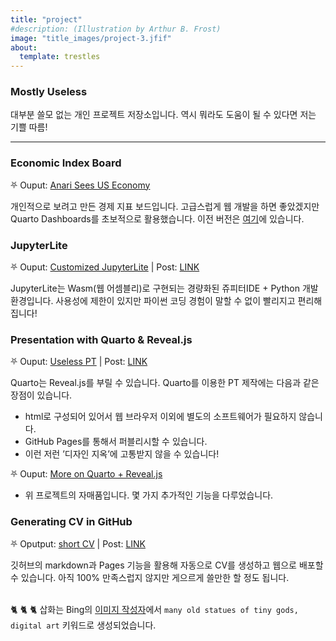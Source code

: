 ```yaml
---
title: "project"
#description: (Illustration by Arthur B. Frost)
image: "title_images/project-3.jfif"
about:
  template: trestles
---
```

### Mostly Useless

대부분 쓸모 없는 개인 프로젝트 저장소입니다. 역시 뭐라도 도움이 될 수 있다면 저는 기쁠 따름!

---

### Economic Index Board 


⛧ Ouput: [Anari Sees US Economy](https://us-econ.anari.dev/)

개인적으로 보려고 만든 경제 지표 보드입니다. 고급스럽게 웹 개발을 하면 좋았겠지만 Quarto Dashboards를 초보적으로 활용했습니다. 이전 버전은 [여기](https://eis.anari.dev/)에 있습니다. 

### JupyterLite

⛧ Ouput: [Customized JupyterLite](https://jupyterlite.anari.dev/) | Post: [LINK](https://www.lostineconomics.com/posts/computer-tool/2022-12-06-jupyterlite-githubpages.html)

JupyterLite는 Wasm(웹 어셈블리)로 구현되는 경량화된 쥬피터IDE + Python 개발 환경입니다. 사용성에 제한이 있지만 파이썬 코딩 경험이 말할 수 없이 빨리지고 편리해집니다! 

### Presentation with Quarto & Reveal.js 

⛧ Ouput: <a href="https://fun-pt.lostineconomics.com/" target="_blank">Useless PT</a> | 
Post: [LINK](https://www.lostineconomics.com/posts/computer-tool/2022-07-07-pt-with-quarto.html)

Quarto는 Reveal.js를 부릴 수 있습니다. Quarto를 이용한 PT 제작에는 다음과 같은 장점이 있습니다.  

- html로 구성되어 있어서 웹 브라우저 이외에 별도의 소프트웨어가 필요하지 않습니다. 
- GitHub Pages를 통해서 퍼블리시할 수 있습니다. 
- 이런 저런 '디자인 지옥'에 고통받지 않을 수 있습니다! 

⛧ Ouput: <a href="https://more-fun-pt.lostineconomics.com/" target="_blank">More on Quarto + Reveal.js</a> 

- 위 프로젝트의 자매품입니다. 몇 가지 추가적인 기능을 다루었습니다. 


### Generating CV in GitHub 

⛧ Oputput: [short CV](https://anarinsk.github.io/markdown-cv) | Post: [LINK](https://www.lostineconomics.com/posts/computer-tool/2022-05-10-how-to-make-cv.html)

깃허브의 markdown과 Pages 기능을 활용해 자동으로 CV를 생성하고 웹으로 배포할 수 있습니다. 아직 100% 만족스럽지 않지만 게으르게 쓸만한 할 정도 됩니다. 

</br>
🐈 🐈 🐈 삽화는 Bing의 [이미지 작성자](https://www.bing.com/images/create)에서 `many old statues of tiny gods, digital art` 키워드로 생성되었습니다.


